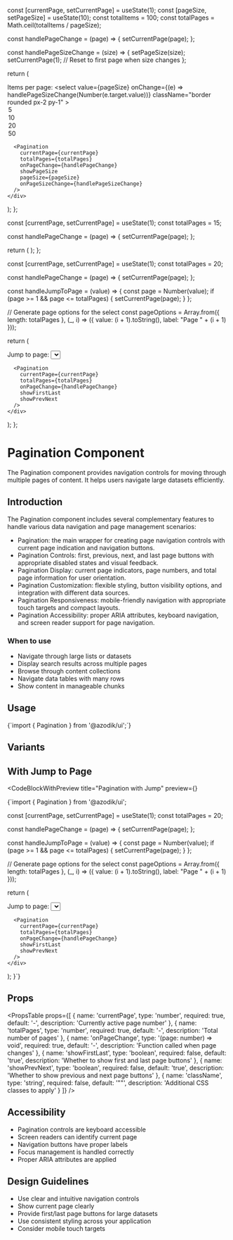 
  const [currentPage, setCurrentPage] = useState(1);
  const [pageSize, setPageSize] = useState(10);
  const totalItems = 100;
  const totalPages = Math.ceil(totalItems / pageSize);

  const handlePageChange = (page) => {
    setCurrentPage(page);
  };

  const handlePageSizeChange = (size) => {
    setPageSize(size);
    setCurrentPage(1); // Reset to first page when size changes
  };

  return (
    <div className="flex-vertical">
      <div className="flex items-center gap-4">
        <span>Items per page:</span>
        <select 
          value={pageSize} 
          onChange={(e) => handlePageSizeChange(Number(e.target.value))}
          className="border rounded px-2 py-1"
        >
          <option value={5}>5</option>
          <option value={10}>10</option>
          <option value={20}>20</option>
          <option value={50}>50</option>
        </select>
      </div>
      
      <Pagination
        currentPage={currentPage}
        totalPages={totalPages}
        onPageChange={handlePageChange}
        showPageSize
        pageSize={pageSize}
        onPageSizeChange={handlePageSizeChange}
      />
    </div>
  );
};

  const [currentPage, setCurrentPage] = useState(1);
  const totalPages = 15;

  const handlePageChange = (page) => {
    setCurrentPage(page);
  };

  return (
    <Pagination
      currentPage={currentPage}
      totalPages={totalPages}
      onPageChange={handlePageChange}
      className="custom-pagination"
      showFirstLast
      showPrevNext
      maxVisiblePages={5}
    />
  );
};

  const [currentPage, setCurrentPage] = useState(1);
  const totalPages = 20;

  const handlePageChange = (page) => {
    setCurrentPage(page);
  };

  const handleJumpToPage = (value) => {
    const page = Number(value);
    if (page >= 1 && page <= totalPages) {
      setCurrentPage(page);
    }
  };

  // Generate page options for the select
  const pageOptions = Array.from({ length: totalPages }, (_, i) => ({
    value: (i + 1).toString(),
    label: "Page " + (i + 1)
  }));

  return (
    <div className="flex-vertical">
      <div className="flex items-center gap-2">
        <span>Jump to page:</span>
        <Select
          value={currentPage.toString()}
          onChange={handleJumpToPage}
          options={pageOptions}
          placeholder="Select page"
          className="w-32"
        />
      </div>
      
      <Pagination
        currentPage={currentPage}
        totalPages={totalPages}
        onPageChange={handlePageChange}
        showFirstLast
        showPrevNext
      />
    </div>
  );
};

# Pagination Component

The Pagination component provides navigation controls for moving through multiple pages of content. It helps users navigate large datasets efficiently.

## Introduction

The Pagination component includes several complementary features to handle various data navigation and page management scenarios:

- Pagination: the main wrapper for creating page navigation controls with current page indication and navigation buttons.
- Pagination Controls: first, previous, next, and last page buttons with appropriate disabled states and visual feedback.
- Pagination Display: current page indicators, page numbers, and total page information for user orientation.
- Pagination Customization: flexible styling, button visibility options, and integration with different data sources.
- Pagination Responsiveness: mobile-friendly navigation with appropriate touch targets and compact layouts.
- Pagination Accessibility: proper ARIA attributes, keyboard navigation, and screen reader support for page navigation.

### When to use
- Navigate through large lists or datasets
- Display search results across multiple pages
- Browse through content collections
- Navigate data tables with many rows
- Show content in manageable chunks

## Usage

<CodeBlock language="tsx">
{`import { Pagination } from '@azodik/ui';`}
</CodeBlock>

## Variants


## With Jump to Page

<CodeBlockWithPreview 
  title="Pagination with Jump"
  preview={<JumpPaginationExample />}
>
{`import { Pagination } from '@azodik/ui';

  const [currentPage, setCurrentPage] = useState(1);
  const totalPages = 20;

  const handlePageChange = (page) => {
    setCurrentPage(page);
  };

  const handleJumpToPage = (value) => {
    const page = Number(value);
    if (page >= 1 && page <= totalPages) {
      setCurrentPage(page);
    }
  };

  // Generate page options for the select
  const pageOptions = Array.from({ length: totalPages }, (_, i) => ({
    value: (i + 1).toString(),
    label: "Page " + (i + 1)
  }));

  return (
    <div className="flex-vertical">
      <div className="flex items-center gap-2">
        <span>Jump to page:</span>
        <Select
          value={currentPage.toString()}
          onChange={handleJumpToPage}
          options={pageOptions}
          placeholder="Select page"
          className="w-32"
        />
      </div>
      
      <Pagination
        currentPage={currentPage}
        totalPages={totalPages}
        onPageChange={handlePageChange}
        showFirstLast
        showPrevNext
      />
    </div>
  );
}`}
</CodeBlockWithPreview>

## Props

<PropsTable props={[
  {
    name: 'currentPage',
    type: 'number',
    required: true,
    default: '-',
    description: 'Currently active page number'
  },
  {
    name: 'totalPages',
    type: 'number',
    required: true,
    default: '-',
    description: 'Total number of pages'
  },
  {
    name: 'onPageChange',
    type: '(page: number) => void',
    required: true,
    default: '-',
    description: 'Function called when page changes'
  },
  {
    name: 'showFirstLast',
    type: 'boolean',
    required: false,
    default: 'true',
    description: 'Whether to show first and last page buttons'
  },
  {
    name: 'showPrevNext',
    type: 'boolean',
    required: false,
    default: 'true',
    description: 'Whether to show previous and next page buttons'
  },
  {
    name: 'className',
    type: 'string',
    required: false,
    default: '""',
    description: 'Additional CSS classes to apply'
  }
]} />

## Accessibility

- Pagination controls are keyboard accessible
- Screen readers can identify current page
- Navigation buttons have proper labels
- Focus management is handled correctly
- Proper ARIA attributes are applied

## Design Guidelines

- Use clear and intuitive navigation controls
- Show current page clearly
- Provide first/last page buttons for large datasets
- Use consistent styling across your application
- Consider mobile touch targets
